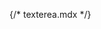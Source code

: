 {/* texterea.mdx */}


<Meta of={comStories} name="Docs"/>

<Title />
<Subtitle />
<Description />


> #### [Bootstrap Documentation on Textareas](https://getbootstrap.com/docs/5.3/forms/floating-labels/#textareas)
> * [Resizable textareas](https://git.drupalcode.org/project/drupal/-/blob/10.1.x/core/modules/system/css/components/resize.module.css) in **Drupal `~10`**
> * [Utilizing more properties for the Textarea form element](https://git.drupalcode.org/project/drupal/-/blob/10.1.x/core/includes/form.inc#L382)
> * [The TEXTAREA element by W3](https://www.w3.org/TR/html401/interact/forms.html#h-17.7)

<Primary />

## Properties
<Controls />

## Attributes:
* `wrapper_attributes`: HTML attributes for the wrapper element.
* `attributes`: HTML attributes for the `<textarea>` element.

<Stories of={comStories} />

### Examples

#### Example #1: Basic use to match Drupal core and stable9 theme
```
{#
/**
 * @file
 * Theme override for a 'textarea' #type form element.
 *
 * Available variables
 * - wrapper_attributes: HTML attributes for the wrapper element.
 * - attributes: HTML attributes for the <textarea> element.
 * - resizable: An indicator for whether the textarea is resizable.
 * - required: An indicator for whether the textarea is required.
 * - value: The textarea content.
 *
 * @see template_preprocess_textarea()
 */
#}
{% include 'varbase_components:textarea' with {
    wrapper_attributes: wrapper_attributes,
    attributes: attributes,
    required: required|default(false),
    value: value|default('')
  }
%}
```
Used in [Vartheme BS5](https://github.com/Vardot/vartheme_bs5/blob/3.0.x/templates/form/textarea.html.twig)

#### Example #2: Textarea - Resize both
```
{%
  include 'varbase_components:textarea' with {
    resizable: 'both'
    required: true,
    value: "Vivamus hendrerit est sit amet vehicula tempus. Fusce non sollicitudin massa. Nam sollicitudin mollis ullamcorper.",
    rows: 5,
    cols: 80,
    maxlength: 300,
    placeholder: "Type test in this text area",
    wrapper_html_tag: "div",
    wrapper_utility_classes: ['p-sm-3'],
    textarea_utility_classes: ['mt-3']
  } 
%}
```

#### Example #3: Textarea - Resize none readonly but not disabled
```
{%
 include 'varbase_components:textarea' with {
    resizable: 'none'
    required: true,
    value: "Vivamus hendrerit est sit amet vehicula tempus. Fusce non sollicitudin massa. Nam sollicitudin mollis ullamcorper.",
    readonly: true,
    disabled: false
  } 
%}
```


## Source code
[//]: # (Twig Template source code)
<Source code={templateSource} />
